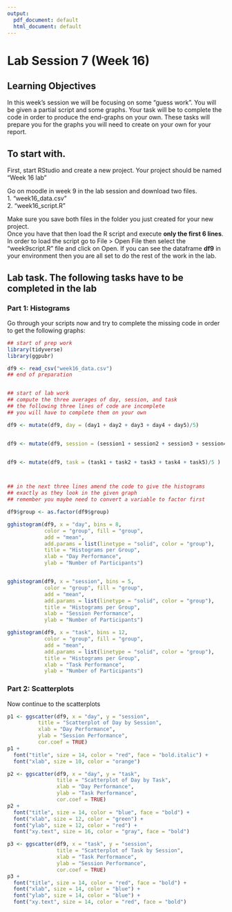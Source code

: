 ```yaml
---
output:
  pdf_document: default
  html_document: default
---
```

# Lab Session 7 (Week 16) {-}

## Learning Objectives
In this week's session we will be focusing on some "guess work". You will be given a partial script and some graphs. Your task will be to complete the code in order to produce the end-graphs on your own. These tasks will prepare you for the graphs you will need to create on your own for your report.
  

## To start with. 
First, start RStudio and create a new project. Your project should be named "Week 16 lab"

Go on moodle in week 9 in the lab session and download two files.  
1. "week16_data.csv"   
2. "week16_script.R"  

Make sure you save both files in the folder you just created for your new project.  
Once you have that then load the R script and execute **only the first 6 lines**.
In order to load the script go to File > Open File then select the "week9script.R" file and click on Open. If you can see the dataframe **df9** in your environment then you are all set to do the rest of the work in the lab.


## Lab task. The following tasks have to be completed in the lab   
### Part 1: Histograms

Go through your scripts now and try to complete the missing code in order to get the following graphs:

```r
## start of prep work
library(tidyverse)
library(ggpubr)

df9 <- read_csv("week16_data.csv")
## end of preparation


## start of lab work
## compute the three averages of day, session, and task
## the following three lines of code are incomplete
## you will have to complete them on your own

df9 <- mutate(df9, day = (day1 + day2 + day3 + day4 + day5)/5)


df9 <- mutate(df9, session = (session1 + session2 + session3 + session4)/4)


df9 <- mutate(df9, task = (task1 + task2 + task3 + task4 + task5)/5 )



## in the next three lines amend the code to give the histograms
## exactly as they look in the given graph
## remember you maybe need to convert a variable to factor first

df9$group <- as.factor(df9$group)

gghistogram(df9, x = "day", bins = 8, 
            color = "group", fill = "group",
            add = "mean", 
            add.params = list(linetype = "solid", color = "group"),
            title = "Histograms per Group",
            xlab = "Day Performance",
            ylab = "Number of Participants")


gghistogram(df9, x = "session", bins = 5, 
            color = "group", fill = "group",
            add = "mean", 
            add.params = list(linetype = "solid", color = "group"),
            title = "Histograms per Group",
            xlab = "Session Performance",
            ylab = "Number of Participants")

gghistogram(df9, x = "task", bins = 12, 
            color = "group", fill = "group",
            add = "mean", 
            add.params = list(linetype = "solid", color = "group"),
            title = "Histograms per Group",
            xlab = "Task Performance",
            ylab = "Number of Participants")

```

### Part 2: Scatterplots

Now continue to the scatterplots

```r
p1 <- ggscatter(df9, x = "day", y = "session",
          title = "Scatterplot of Day by Session",
          xlab = "Day Performance",
          ylab = "Session Performance",
          cor.coef = TRUE) 
p1 + 
  font("title", size = 14, color = "red", face = "bold.italic") +
  font("xlab", size = 10, color = "orange") 
```

```r
p2 <- ggscatter(df9, x = "day", y = "task",
                title = "Scatterplot of Day by Task",
                xlab = "Day Performance",
                ylab = "Task Performance",
                cor.coef = TRUE) 
p2 + 
  font("title", size = 14, color = "blue", face = "bold") +
  font("xlab", size = 12, color = "green") +
  font("ylab", size = 12, color = "red") + 
  font("xy.text", size = 16, color = "gray", face = "bold")


```

```r
p3 <- ggscatter(df9, x = "task", y = "session",
                title = "Scatterplot of Task by Session",
                xlab = "Task Performance",
                ylab = "Session Performance",
                cor.coef = TRUE) 
p3 + 
  font("title", size = 14, color = "red", face = "bold") +
  font("xlab", size = 14, color = "blue") +
  font("ylab", size = 14, color = "blue") + 
  font("xy.text", size = 14, color = "red", face = "bold")


```

